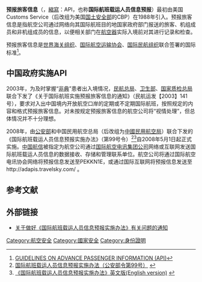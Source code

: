 '''预报旅客信息'''（{{lang-en|Advance Passenger Information}}，[[縮寫|縮寫]]：API，也称'''国际航班载运人员信息预报'''）最初由美国Customs Service（后改组为美国[[国土安全部|国土安全部]]的CBP）在1988年引入。预报旅客信息是指航空公司通过网络向其国际航班目的地国家政府部门报送的旅客、机组成员和非机组成员的信息，以便相关部门在[[航空器|航空器]]实际入境前对其进行记录和检查。

预报旅客信息是[[世界海关组织|世界海关组织]]、[[国际航空运输协会|国际航空运输协会]]、[[国际民航组织|国际民航组织]]联合签署的国际标准<ref>[http://www.un.org/sc/ctc/pdf/APIGuidelines.pdf GUIDELINES ON ADVANCE PASSENGER INFORMATION (API)]</ref>。

==中国政府实施API==
2003年，为及时掌握“[[非典|非典]]”患者出入境情况，[[民航总局|民航总局]]、[[卫生部|卫生部]]、[[国家质检总局|国家质检总局]]联合下发了《关于国际航班实施预报旅客信息的通知》（民航运发【2003】141号），要求对入出中国境内开放航空口岸的定期或不定期国际航班，按照规定的内容和格式预报旅客信息。对未按规定预报旅客信息的航空公司将“视情处理”，但总体情况并不十分理想。

2008年，由[[公安部|公安部]]和中国民用航空总局（后改组为[[中國民用航空局|中國民用航空局]]）联合下发的《国际航班载运人员信息预报实施办法》（第99号令）<ref>[http://www.mps.gov.cn/n16/n1282/n3493/n3823/n441902/1335822.html 国际航班载运人员信息预报实施办法（公安部令第99号）] {{webarchive|url=https://web.archive.org/web/20100615015035/http://www.mps.gov.cn/n16/n1282/n3493/n3823/n441902/1335822.html |date=2010-06-15 }}</ref><ref>[http://www.mps.gov.cn/n16/n84147/n84181/1335472.html 《国际航班载运人员信息预报实施办法》英文版(English version)] {{webarchive|url=https://web.archive.org/web/20100412044648/http://www.mps.gov.cn/n16/n84147/n84181/1335472.html |date=2010-04-12 }}</ref>自2008年5月1日起正式实施。[[中国航信|中国航信]]被指定为航空公司通过[[国际航空电讯集团公司|国际航空电讯集团公司]]网络或互联网发送国际航班载运人员信息的数据接收、存储和管理联系单位。航空公司将通过国际航空电讯协会网络将预报信息发送至PEKKN1E，或通过国际互联网将预报信息发送至http://adapis.travelsky.com/ 。

== 参考文献 ==
{{Reflist|30em}}

== 外部链接 ==
*[http://www.caac.gov.cn/C1/200804/t20080408_13502.html 关于做好《国际航班载运人员信息预报实施办法》有关问题的通知]{{dead link|date=2018年5月 |bot=InternetArchiveBot |fix-attempted=yes }}

[[Category:航空安全|Category:航空安全]]
[[Category:國家安全|Category:國家安全]]
[[Category:身份證明|Category:身份證明]]